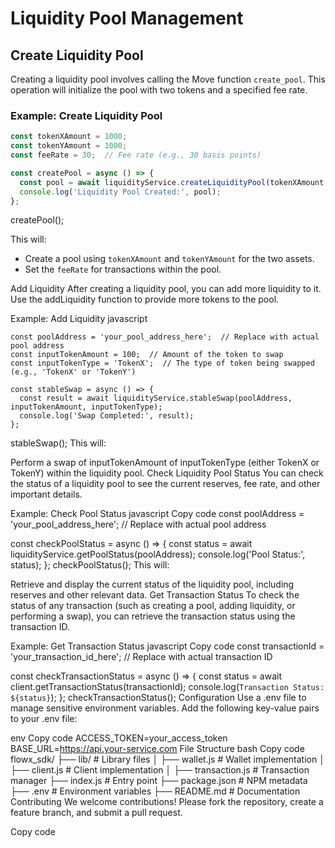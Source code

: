 # Liquidity Pool Management

## Create Liquidity Pool
Creating a liquidity pool involves calling the Move function `create_pool`. This operation will initialize the pool with two tokens and a specified fee rate.

### Example: Create Liquidity Pool
```javascript
const tokenXAmount = 1000;
const tokenYAmount = 1000;
const feeRate = 30;  // Fee rate (e.g., 30 basis points)

const createPool = async () => {
  const pool = await liquidityService.createLiquidityPool(tokenXAmount, tokenYAmount, feeRate);
  console.log('Liquidity Pool Created:', pool);
};
```
createPool();

This will:

- Create a pool using `tokenXAmount` and `tokenYAmount` for the two assets.
- Set the `feeRate` for transactions within the pool.


Add Liquidity
After creating a liquidity pool, you can add more liquidity to it. Use the addLiquidity function to provide more tokens to the pool.

Example: Add Liquidity
javascript
```
const poolAddress = 'your_pool_address_here';  // Replace with actual pool address
const inputTokenAmount = 100;  // Amount of the token to swap
const inputTokenType = 'TokenX';  // The type of token being swapped (e.g., 'TokenX' or 'TokenY')

const stableSwap = async () => {
  const result = await liquidityService.stableSwap(poolAddress, inputTokenAmount, inputTokenType);
  console.log('Swap Completed:', result);
};
```
stableSwap();
This will:

Perform a swap of inputTokenAmount of inputTokenType (either TokenX or TokenY) within the liquidity pool.
Check Liquidity Pool Status
You can check the status of a liquidity pool to see the current reserves, fee rate, and other important details.

Example: Check Pool Status
javascript
Copy code
const poolAddress = 'your_pool_address_here';  // Replace with actual pool address

const checkPoolStatus = async () => {
  const status = await liquidityService.getPoolStatus(poolAddress);
  console.log('Pool Status:', status);
};
checkPoolStatus();
This will:

Retrieve and display the current status of the liquidity pool, including reserves and other relevant data.
Get Transaction Status
To check the status of any transaction (such as creating a pool, adding liquidity, or performing a swap), you can retrieve the transaction status using the transaction ID.

Example: Get Transaction Status
javascript
Copy code
const transactionId = 'your_transaction_id_here';  // Replace with actual transaction ID

const checkTransactionStatus = async () => {
  const status = await client.getTransactionStatus(transactionId);
  console.log(`Transaction Status: ${status}`);
};
checkTransactionStatus();
Configuration
Use a .env file to manage sensitive environment variables. Add the following key-value pairs to your .env file:

env
Copy code
ACCESS_TOKEN=your_access_token
BASE_URL=https://api.your-service.com
File Structure
bash
Copy code
flowx_sdk/
├── lib/                   # Library files
│   ├── wallet.js          # Wallet implementation
│   ├── client.js          # Client implementation
│   ├── transaction.js     # Transaction manager
├── index.js               # Entry point
├── package.json           # NPM metadata
├── .env                   # Environment variables
├── README.md              # Documentation
Contributing
We welcome contributions! Please fork the repository, create a feature branch, and submit a pull request.

Copy code





